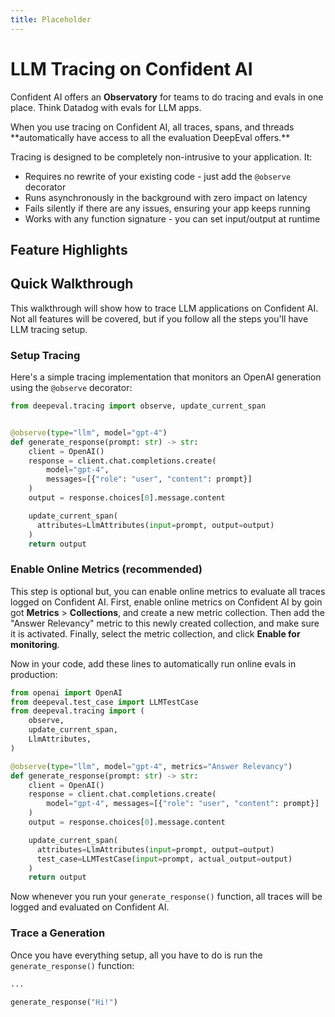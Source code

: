 ```yaml
---
title: Placeholder
---
```



# LLM Tracing on Confident AI


Confident AI offers an **Observatory** for teams to do tracing and evals in one place. Think Datadog with evals for LLM apps.

<Callout>
When you use tracing on Confident AI, all traces, spans, and threads **automatically have access to all the evaluation DeepEval offers.**
</Callout>

Tracing is designed to be completely non-intrusive to your application. It:

- Requires no rewrite of your existing code - just add the `@observe` decorator
- Runs asynchronously in the background with zero impact on latency
- Fails silently if there are any issues, ensuring your app keeps running
- Works with any function signature - you can set input/output at runtime

## Feature Highlights

<Cards>
  <Cards.Card arrow title="Extensive LLM Tracing" href="/llm-observability/llm-tracing" />
  <Cards.Card
    arrow
    title="Online Evaluation"
    href="/llm-observability/functionalities/online-metrics"
  />
  <Cards.Card
    arrow
    title="Latency and Cost Tracking"
    href="/llm-observability/latency-and-cost-tracking"
  />
  <Cards.Card
    arrow
    title="Filters and Searches"
    href="/llm-observability/filters-and-searches"
  />
  <Cards.Card
    arrow
    title="Performance Alerting"
    href="/llm-observability/performance-alerting"
  />
</Cards>

<VideoDisplayer
  src="https://confident-docs.s3.us-east-1.amazonaws.com/observability:llm-tracing.mp4"
  width="100%"
  title="LLM Tracing for an Agentic RAG App"
/>

## Quick Walkthrough

This walkthrough will show how to trace LLM applications on Confident AI. Not all features will be covered, but if you follow all the steps you'll have LLM tracing setup.

### Setup Tracing

Here's a simple tracing implementation that monitors an OpenAI generation using the `@observe` decorator:

```python showLineNumbers
from deepeval.tracing import observe, update_current_span


@observe(type="llm", model="gpt-4")
def generate_response(prompt: str) -> str:
    client = OpenAI()
    response = client.chat.completions.create(
        model="gpt-4",
        messages=[{"role": "user", "content": prompt}]
    )
    output = response.choices[0].message.content

    update_current_span(
      attributes=LlmAttributes(input=prompt, output=output)
    )
    return output
```

### Enable Online Metrics (recommended)

This step is optional but, you can enable online metrics to evaluate all traces logged on Confident AI. First, enable online metrics on Confident AI by goin got **Metrics** > **Collections**, and create a new metric collection. Then add the "Answer Relevancy" metric to this newly created collection, and make sure it is activated. Finally, select the metric collection, and click **Enable for monitoring**.

Now in your code, add these lines to automatically run online evals in production:

```python showLineNumbers {10, 19}
from openai import OpenAI
from deepeval.test_case import LLMTestCase
from deepeval.tracing import (
    observe,
    update_current_span,
    LlmAttributes,
)

@observe(type="llm", model="gpt-4", metrics="Answer Relevancy")
def generate_response(prompt: str) -> str:
    client = OpenAI()
    response = client.chat.completions.create(
        model="gpt-4", messages=[{"role": "user", "content": prompt}]
    )
    output = response.choices[0].message.content

    update_current_span(
      attributes=LlmAttributes(input=prompt, output=output)
      test_case=LLMTestCase(input=prompt, actual_output=output)
    )
    return output
```

Now whenever you run your `generate_response()` function, all traces will be logged and evaluated on Confident AI.

### Trace a Generation

Once you have everything setup, all you have to do is run the `generate_response()` function:

```python
...

generate_response("Hi!")
```
